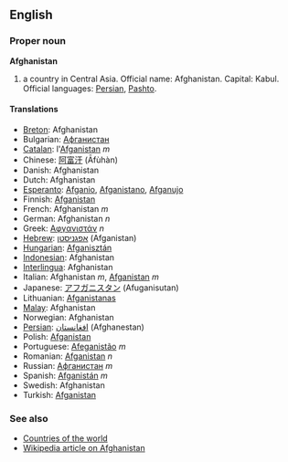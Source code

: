 ==English==
===Proper noun===
'''Afghanistan'''

# a country in Central Asia. Official name: Afghanistan. Capital: Kabul. Official languages: [[Persian]], [[Pashto]].

====Translations====
*[[Breton]]: Afghanistan
*Bulgarian: [[Афганистан]]
*[[Catalan]]: l'[[Afganistan]] ''m''
*Chinese: [[阿富汗]] (Āfùhàn)
*Danish: Afghanistan
*Dutch: Afghanistan
*[[Esperanto]]: [[Afganio]], [[Afganistano]], [[Afganujo]]
*Finnish: [[Afganistan]]
*French: Afghanistan ''m''
*German: Afghanistan ''n''
*Greek: [[Αφγανιστάν]] ''n''
*[[Hebrew]]: [[אפגניסטן]] (Afganistan)
*[[Hungarian]]: [[Afganisztán]]
*[[Indonesian]]: Afghanistan
*[[Interlingua]]: Afghanistan
*Italian: Afghanistan ''m'', [[Afganistan]] ''m''
*Japanese: [[アフガニスタン]] (Afuganisutan)
*Lithuanian: [[Afganistanas]]
*[[Malay]]: Afghanistan
*Norwegian: Afghanistan
*[[Persian]]: [[افغانستان]] (Afghanestan)
*Polish: [[Afganistan]]
*Portuguese: [[Afeganistão]] ''m''
*Romanian: [[Afganistan]] ''n''
*Russian: [[Афганистан]] ''m''
*Spanish: [[Afganistán]] ''m''
*Swedish: Afghanistan
*Turkish: [[Afganistan]]

===See also===
*[[Countries of the world]]
*[[w:Afghanistan|Wikipedia article on Afghanistan]]